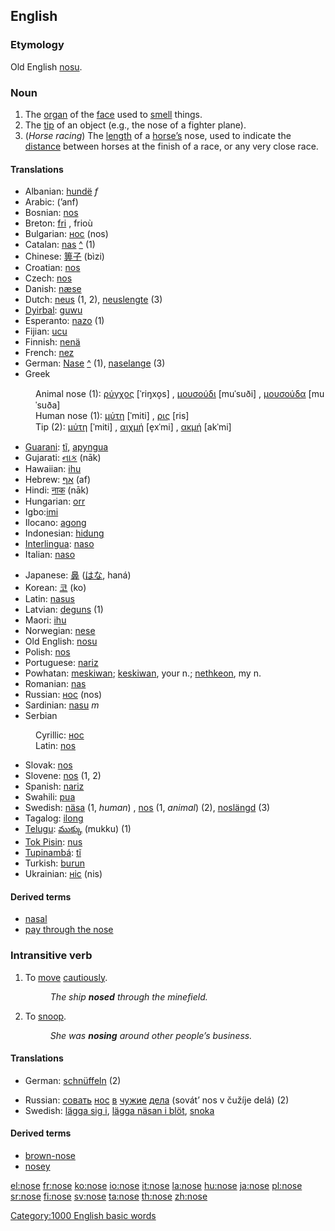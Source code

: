 {{wikipedia}}

==English==

===Etymology===
Old English [[nosu]].

===Noun===
{{en-noun-reg}}

# The [[organ]] of the [[face]] used to [[smell]] things.
# The [[tip]] of an object (e.g., the nose of a fighter plane).
# (''Horse racing'') The [[length]] of a [[horse|horse’s]] nose, used to indicate the [[distance]] between horses at the finish of a race, or any very close race.

====Translations====
{{top}}
*Albanian: [[hundë]] ''f''
*Arabic: {{ARchar|[[انف|أنف]]}} (’anf) {{f}}
*Bosnian: [[nos#Bosnian|nos]] {{m}}
*Breton: [[fri]] {{m}}, frioù {{p}}
*Bulgarian: [[нос#Bulgarian|нос]] (nos) {{m}}
*Catalan: [[nas]] {{m}} [[:ca:nas|^]] (1)
*Chinese: [[箅子]] (bìzi)
*Croatian: [[nos#Croatian|nos]] {{m}}
*Czech: [[nos#Czech|nos]] {{m}}
*Danish: [[næse]] {{c}}
*Dutch: [[neus]] {{m}} (1, 2), [[neuslengte]] {{f}} (3)
*[[Dyirbal]]: [[guwu]]
*Esperanto: [[nazo]] (1)
*Fijian: [[ucu]]
*Finnish: [[nenä]]
*French: [[nez]] {{m}}
*German: [[Nase]] {{f}} [[:de:Nase|^]] (1), [[naselange]] (3)
*Greek
:Animal nose (1): [[ρύγχος]] [ˈriŋxo̞s] {{n}}, [[μουσούδι]] [muˈsuði] {{n}}, [[μουσούδα]] [muˈsuða] {{f}}
:Human nose (1): [[μύτη]] [ˈmiti] {{f}}, [[ρις]] [ris] {{f}}
:Tip (2): [[μύτη]] [ˈmiti] {{f}}, [[αιχμή]] [e̞xˈmi] {{f}}, [[ακμή]] [akˈmi] {{f}}
*[[Guarani]]: [[tĩ]], [[apyngua]]
*Gujarati: [[નાક]] (nāk)
*Hawaiian: [[ihu]]
*Hebrew: [[אף]] (af) {{f}}
*Hindi: [[नाक]] (nāk)
*Hungarian: [[orr]]
*Igbo:[[imi]]
*Ilocano: [[agong]]
*Indonesian: [[hidung]]
*[[Interlingua]]: [[naso]]
*Italian: [[naso]] {{m}}
{{mid}}
*Japanese: [[鼻]] ([[はな]], haná)
*Korean: [[코]] (ko)
*Latin: [[nasus]] {{m}}
*Latvian: [[deguns]] {{m}} (1)
*Maori: [[ihu]]
*Norwegian: [[nese]]
*Old English: [[nosu]] {{f}}
*Polish: [[nos#Polish|nos]] {{m}}
*Portuguese: [[nariz]] {{m}}
*Powhatan: [[meskiwan]]; [[keskiwan]], your n.; [[nethkeon]], my n.
*Romanian: [[nas]] {{n}}
*Russian: [[нос#Russian|нос]] (nos) {{m}}
*Sardinian: [[nasu]] ''m''
*Serbian
:Cyrillic: [[нос#Serbian|нос]] {{m}}
:Latin: [[nos#Serbian|nos]] {{m}}
*Slovak: [[nos#Slovak|nos]] {{m}}
*Slovene: [[nos#Slovene|nos]] {{m}} (1, 2)
*Spanish: [[nariz]] {{m}}
*Swahili: [[pua]]
*Swedish: [[näsa]] (1, ''human'') {{c}}, [[nos#Swedish|nos]] {{c}} (1, ''animal'') (2), [[noslängd]] {{c}} (3)
*Tagalog: [[ilong]]
*[[Telugu]]: [[ముక్కు]] (mukku) (1)
*[[Tok Pisin]]: [[nus]]
*[[Tupinambá]]: [[tĩ]]
*Turkish: [[burun]]
*Ukrainian: [[ніс]] (nis) {{m}}
{{bottom}}

====Derived terms====
*[[nasal]]
*[[pay through the nose]]

===Intransitive verb===
{{en-infl-reg-other-e|nos|e}}

# To [[move]] [[cautiously]].
#:''The ship '''nosed''' through the minefield.''
# To [[snoop]].
#:''She was '''nosing''' around other people’s business.''

====Translations====
{{top}}
*German: [[schnüffeln]] (2)
{{mid}}
*Russian: [[совать]] [[нос#Russian|нос]] [[в#Russian|в]] [[чужой|чужие]] [[дело|дела]] (sovát’ nos v čužíje delá) (2)
*Swedish: [[lägga sig i]], [[lägga näsan i blöt]], [[snoka]]
{{bottom}}

====Derived terms====
*[[brown-nose]]
*[[nosey]]

[[Category:1000 English basic words]]

[[el:nose]]
[[fr:nose]]
[[ko:nose]]
[[io:nose]]
[[it:nose]]
[[la:nose]]
[[hu:nose]]
[[ja:nose]]
[[pl:nose]]
[[sr:nose]]
[[fi:nose]]
[[sv:nose]]
[[ta:nose]]
[[th:nose]]
[[zh:nose]]